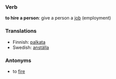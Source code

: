 ===Verb===
'''to hire a person''': give a person a [[job]] (employment)

===Translations===
*Finnish: [[palkata]]
*Swedish: [[anställa]]

===Antonyms===
*to [[fire]]